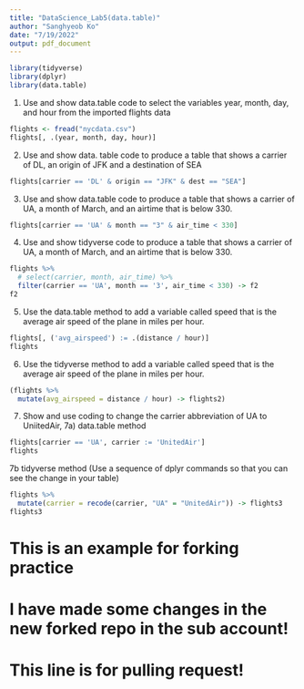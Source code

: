 ---
title: "DataScience_Lab5(data.table)"
author: "Sanghyeob Ko"
date: "7/19/2022"
output: pdf_document
---

```{r, message =FALSE, warning =FALSE, error =FALSE}
library(tidyverse)
library(dplyr)
library(data.table)
```


1) Use and show data.table code to select the variables year, month, day, and hour from the imported flights data
```{r}
flights <- fread("nycdata.csv")
flights[, .(year, month, day, hour)]
```


2) Use and show data. table code to produce a table that shows a carrier of DL, an origin of JFK and a destination of SEA
```{r}
flights[carrier == 'DL' & origin == "JFK" & dest == "SEA"]
```


3) Use and show data.table code to produce a table that shows a carrier of UA, a month of March, and an airtime that is below 330.
```{r}
flights[carrier == 'UA' & month == "3" & air_time < 330]
```


4) Use and show tidyverse code to produce a table that shows a carrier of UA, a month of March, and an airtime that is below 330.  
```{r}
flights %>% 
  # select(carrier, month, air_time) %>% 
  filter(carrier == 'UA', month == '3', air_time < 330) -> f2
f2
```


5) Use the data.table method to add a variable called speed that is the average air speed of the plane in miles per hour. 
```{r}
flights[, ('avg_airspeed') := .(distance / hour)]
flights
```


6) Use the tidyverse method to add a variable called speed that is the average air speed of the plane in miles per hour.
```{r}
(flights %>%
  mutate(avg_airspeed = distance / hour) -> flights2)
```


7)
Show and use coding to change the carrier abbreviation of UA to UniitedAir,
7a) data.table method
```{r}
flights[carrier == 'UA', carrier := 'UnitedAir']
flights
```

7b tidyverse method  (Use a sequence of dplyr commands so that you can see the change in your table)
```{r}
flights %>%
  mutate(carrier = recode(carrier, "UA" = "UnitedAir")) -> flights3
flights3
```

# This is an example for forking practice
# I have made some changes in the new forked repo in the sub account!
# This line is for pulling request!
